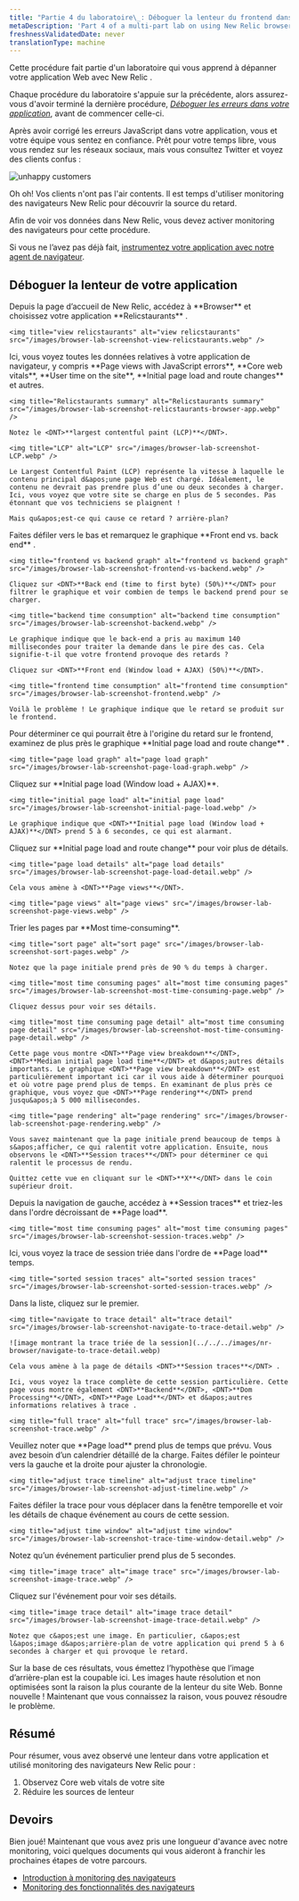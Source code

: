 ```yaml
---
title: "Partie 4 du laboratoire\_: Déboguer la lenteur du frontend dans votre application"
metaDescription: 'Part 4 of a multi-part lab on using New Relic browser monitoring to troubleshoot your site: Debug your frontend'
freshnessValidatedDate: never
translationType: machine
---
```


<Callout variant="course" title="laboratoire">
  Cette procédure fait partie d&apos;un laboratoire qui vous apprend à dépanner votre application Web avec New Relic <InlinePopover type="browser" />.

  Chaque procédure du laboratoire s&apos;appuie sur la précédente, alors assurez-vous d&apos;avoir terminé la dernière procédure, [*Déboguer les erreurs dans votre application*](/docs/browser/new-relic-browser/lab/debug-errors), avant de commencer celle-ci.
</Callout>

Après avoir corrigé les erreurs JavaScript dans votre application, vous et votre équipe vous sentez en confiance. Prêt pour votre temps libre, vous vous rendez sur les réseaux sociaux, mais vous consultez Twitter et voyez des clients confus :

<img title="unhappy customers" alt="unhappy customers" src="/images/browser-lab-screenshot-tweet.webp" />

Oh oh! Vos clients n&apos;ont pas l&apos;air contents. Il est temps d&apos;utiliser monitoring des navigateurs New Relic pour découvrir la source du retard.

<Callout variant="important">
  Afin de voir vos données dans New Relic, vous devez activer monitoring des navigateurs pour cette procédure.

  Si vous ne l’avez pas déjà fait, [instrumentez votre application avec notre agent de navigateur](/docs/browser/new-relic-browser/lab/install-browser-agent).
</Callout>

## Déboguer la lenteur de votre application

<Steps>
  <Step>
    Depuis la page d’accueil de New Relic, accédez à <DNT>**Browser**</DNT> et choisissez votre application <DNT>**Relicstaurants**</DNT> .

    <img title="view relicstaurants" alt="view relicstaurants" src="/images/browser-lab-screenshot-view-relicstaurants.webp" />
  </Step>

  <Step>
    Ici, vous voyez toutes les données relatives à votre application de navigateur, y compris <DNT>**Page views with JavaScript errors**</DNT>, <DNT>**Core web vitals**</DNT>, <DNT>**User time on the site**</DNT>, <DNT>**Initial page load and route changes**</DNT> et autres.

    <img title="Relicstaurants summary" alt="Relicstaurants summary" src="/images/browser-lab-screenshot-relicstaurants-browser-app.webp" />

    Notez le <DNT>**largest contentful paint (LCP)**</DNT>.

    <img title="LCP" alt="LCP" src="/images/browser-lab-screenshot-LCP.webp" />

    Le Largest Contentful Paint (LCP) représente la vitesse à laquelle le contenu principal d&apos;une page Web est chargé. Idéalement, le contenu ne devrait pas prendre plus d’une ou deux secondes à charger. Ici, vous voyez que votre site se charge en plus de 5 secondes. Pas étonnant que vos techniciens se plaignent !

    Mais qu&apos;est-ce qui cause ce retard ? arrière-plan?
  </Step>

  <Step>
    Faites défiler vers le bas et remarquez le graphique <DNT>**Front end vs. back end**</DNT> .

    <img title="frontend vs backend graph" alt="frontend vs backend graph" src="/images/browser-lab-screenshot-frontend-vs-backend.webp" />

    Cliquez sur <DNT>**Back end (time to first byte) (50%)**</DNT> pour filtrer le graphique et voir combien de temps le backend prend pour se charger.

    <img title="backend time consumption" alt="backend time consumption" src="/images/browser-lab-screenshot-backend.webp" />

    Le graphique indique que le back-end a pris au maximum 140 millisecondes pour traiter la demande dans le pire des cas. Cela signifie-t-il que votre frontend provoque des retards ?

    Cliquez sur <DNT>**Front end (Window load + AJAX) (50%)**</DNT>.

    <img title="frontend time consumption" alt="frontend time consumption" src="/images/browser-lab-screenshot-frontend.webp" />

    Voilà le problème ! Le graphique indique que le retard se produit sur le frontend.
  </Step>

  <Step>
    Pour déterminer ce qui pourrait être à l&apos;origine du retard sur le frontend, examinez de plus près le graphique <DNT>**Initial page load and route change**</DNT> .

    <img title="page load graph" alt="page load graph" src="/images/browser-lab-screenshot-page-load-graph.webp" />
  </Step>

  <Step>
    Cliquez sur <DNT>**Initial page load (Window load + AJAX)**</DNT>.

    <img title="initial page load" alt="initial page load" src="/images/browser-lab-screenshot-initial-page-load.webp" />

    Le graphique indique que <DNT>**Initial page load (Window load + AJAX)**</DNT> prend 5 à 6 secondes, ce qui est alarmant.
  </Step>

  <Step>
    Cliquez sur <DNT>**Initial page load and route change**</DNT> pour voir plus de détails.

    <img title="page load details" alt="page load details" src="/images/browser-lab-screenshot-page-load-detail.webp" />

    Cela vous amène à <DNT>**Page views**</DNT>.

    <img title="page views" alt="page views" src="/images/browser-lab-screenshot-page-views.webp" />
  </Step>

  <Step>
    Trier les pages par <DNT>**Most time-consuming**</DNT>.

    <img title="sort page" alt="sort page" src="/images/browser-lab-screenshot-sort-pages.webp" />

    Notez que la page initiale prend près de 90 % du temps à charger.

    <img title="most time consuming pages" alt="most time consuming pages" src="/images/browser-lab-screenshot-most-time-consuming-page.webp" />

    Cliquez dessus pour voir ses détails.

    <img title="most time consuming page detail" alt="most time consuming page detail" src="/images/browser-lab-screenshot-most-time-consuming-page-detail.webp" />

    Cette page vous montre <DNT>**Page view breakdown**</DNT>, <DNT>**Median initial page load time**</DNT> et d&apos;autres détails importants. Le graphique <DNT>**Page view breakdown**</DNT> est particulièrement important ici car il vous aide à déterminer pourquoi et où votre page prend plus de temps. En examinant de plus près ce graphique, vous voyez que <DNT>**Page rendering**</DNT> prend jusqu&apos;à 5 000 millisecondes.

    <img title="page rendering" alt="page rendering" src="/images/browser-lab-screenshot-page-rendering.webp" />

    Vous savez maintenant que la page initiale prend beaucoup de temps à s&apos;afficher, ce qui ralentit votre application. Ensuite, nous observons le <DNT>**Session traces**</DNT> pour déterminer ce qui ralentit le processus de rendu.

    Quittez cette vue en cliquant sur le <DNT>**X**</DNT> dans le coin supérieur droit.
  </Step>

  <Step>
    Depuis la navigation de gauche, accédez à <DNT>**Session traces**</DNT> et triez-les dans l&apos;ordre décroissant de <DNT>**Page load**</DNT>.

    <img title="most time consuming pages" alt="most time consuming pages" src="/images/browser-lab-screenshot-session-traces.webp" />
  </Step>

  <Step>
    Ici, vous voyez la trace de session triée dans l&apos;ordre de <DNT>**Page load**</DNT> temps.

    <img title="sorted session traces" alt="sorted session traces" src="/images/browser-lab-screenshot-sorted-session-traces.webp" />
  </Step>

  <Step>
    Dans la liste, cliquez sur le premier.

    <img title="navigate to trace detail" alt="trace detail" src="/images/browser-lab-screenshot-navigate-to-trace-detail.webp" />

    ![image montrant la trace triée de la session](../../../images/nr-browser/navigate-to-trace-detail.webp)

    Cela vous amène à la page de détails <DNT>**Session traces**</DNT> .

    Ici, vous voyez la trace complète de cette session particulière. Cette page vous montre également <DNT>**Backend**</DNT>, <DNT>**Dom Processing**</DNT>, <DNT>**Page Load**</DNT> et d&apos;autres informations relatives à trace .

    <img title="full trace" alt="full trace" src="/images/browser-lab-screenshot-trace.webp" />
  </Step>

  <Step>
    Veuillez noter que <DNT>**Page load**</DNT> prend plus de temps que prévu. Vous avez besoin d’un calendrier détaillé de la charge. Faites défiler le pointeur vers la gauche et la droite pour ajuster la chronologie.

    <img title="adjust trace timeline" alt="adjust trace timeline" src="/images/browser-lab-screenshot-adjust-timeline.webp" />
  </Step>

  <Step>
    Faites défiler la trace pour vous déplacer dans la fenêtre temporelle et voir les détails de chaque événement au cours de cette session.

    <img title="adjust time window" alt="adjust time window" src="/images/browser-lab-screenshot-trace-time-window-detail.webp" />
  </Step>

  <Step>
    Notez qu’un événement particulier prend plus de 5 secondes.

    <img title="image trace" alt="image trace" src="/images/browser-lab-screenshot-image-trace.webp" />
  </Step>

  <Step>
    Cliquez sur l&apos;événement pour voir ses détails.

    <img title="image trace detail" alt="image trace detail" src="/images/browser-lab-screenshot-image-trace-detail.webp" />

    Notez que c&apos;est une image. En particulier, c&apos;est l&apos;image d&apos;arrière-plan de votre application qui prend 5 à 6 secondes à charger et qui provoque le retard.
  </Step>
</Steps>

Sur la base de ces résultats, vous émettez l’hypothèse que l’image d’arrière-plan est la coupable ici. Les images haute résolution et non optimisées sont la raison la plus courante de la lenteur du site Web. Bonne nouvelle ! Maintenant que vous connaissez la raison, vous pouvez résoudre le problème.

## Résumé

Pour résumer, vous avez observé une lenteur dans votre application et utilisé monitoring des navigateurs New Relic pour :

1. Observez Core web vitals de votre site
2. Réduire les sources de lenteur

## Devoirs

Bien joué! Maintenant que vous avez pris une longueur d&apos;avance avec notre monitoring, voici quelques documents qui vous aideront à franchir les prochaines étapes de votre parcours.

* [Introduction à monitoring des navigateurs](/docs/browser/browser-monitoring/getting-started/introduction-browser-monitoring/)
* [Monitoring des fonctionnalités des navigateurs](/docs/browser/new-relic-browser/browser-pro-features/intro-to-browser-pro-features)